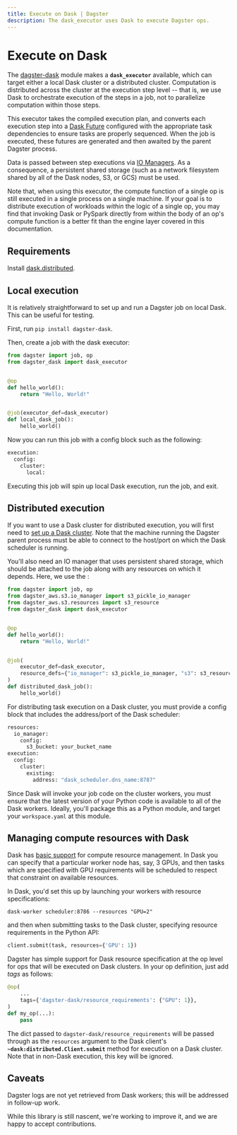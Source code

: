 ```yaml
---
title: Execute on Dask | Dagster
description: The dask_executor uses Dask to execute Dagster ops.
---
```


# Execute on Dask

The [dagster-dask](https://github.com/dagster-io/dagster/tree/master/python_modules/libraries/dagster-dask) module makes a **`dask_executor`** available, which can target either a local Dask cluster or a distributed cluster. Computation is distributed across the cluster at the execution step level -- that is, we use Dask to orchestrate execution of the steps in a job, not to parallelize computation within those steps.

This executor takes the compiled execution plan, and converts each execution step into a [Dask Future](https://docs.dask.org/en/latest/futures.html) configured with the appropriate task dependencies to ensure tasks are properly sequenced. When the job is executed, these futures are generated and then awaited by the parent Dagster process.

Data is passed between step executions via [IO Managers](/concepts/io-management/io-managers). As a consequence, a persistent shared storage (such as a network filesystem shared by all of the Dask nodes, S3, or GCS) must be used.

Note that, when using this executor, the compute function of a single op is still executed in a single process on a single machine. If your goal is to distribute execution of workloads _within_ the logic of a single op, you may find that invoking Dask or PySpark directly from within the body of an op's compute function is a better fit than the engine layer covered in this documentation.

## Requirements

Install [dask.distributed](https://distributed.readthedocs.io/en/latest/install.html).

## Local execution

It is relatively straightforward to set up and run a Dagster job on local Dask. This can be useful for testing.

First, run `pip install dagster-dask`.

Then, create a job with the dask executor:

```python file=/deploying/dask_hello_world.py startafter=start_local_job_marker endbefore=end_local_job_marker
from dagster import job, op
from dagster_dask import dask_executor


@op
def hello_world():
    return "Hello, World!"


@job(executor_def=dask_executor)
def local_dask_job():
    hello_world()
```

Now you can run this job with a config block such as the following:

```python file=/deploying/dask_hello_world.yaml
execution:
  config:
    cluster:
      local:
```

Executing this job will spin up local Dask execution, run the job, and exit.

## Distributed execution

If you want to use a Dask cluster for distributed execution, you will first need to [set up a Dask cluster](https://distributed.readthedocs.io/en/latest/quickstart.html#setup-dask-distributed-the-hard-way). Note that the machine running the Dagster parent process must be able to connect to the host/port on which the Dask scheduler is running.

You'll also need an IO manager that uses persistent shared storage, which should be attached to the job along with any resources on which it depends. Here, we use the <PyObject module="dagster_aws.s3" object="s3_pickle_io_manager"/>:

```python file=/deploying/dask_hello_world_distributed.py startafter=start_distributed_job_marker endbefore=end_distributed_job_marker
from dagster import job, op
from dagster_aws.s3.io_manager import s3_pickle_io_manager
from dagster_aws.s3.resources import s3_resource
from dagster_dask import dask_executor


@op
def hello_world():
    return "Hello, World!"


@job(
    executor_def=dask_executor,
    resource_defs={"io_manager": s3_pickle_io_manager, "s3": s3_resource},
)
def distributed_dask_job():
    hello_world()
```

For distributing task execution on a Dask cluster, you must provide a config block that includes the address/port of the Dask scheduler:

```python file=/deploying/dask_remote.yaml
resources:
  io_manager:
    config:
      s3_bucket: your_bucket_name
execution:
  config:
    cluster:
      existing:
        address: "dask_scheduler.dns_name:8787"
```

Since Dask will invoke your job code on the cluster workers, you must ensure that the latest version of your Python code is available to all of the Dask workers. Ideally, you'll package this as a Python module, and target your `workspace.yaml` at this module.

## Managing compute resources with Dask

Dask has [basic support](https://distributed.dask.org/en/latest/resources.html) for compute resource management. In Dask you can specify that a particular worker node has, say, 3 GPUs, and then tasks which are specified with GPU requirements will be scheduled to respect that constraint on available resources.

In Dask, you'd set this up by launching your workers with resource specifications:

```shell
dask-worker scheduler:8786 --resources "GPU=2"
```

and then when submitting tasks to the Dask cluster, specifying resource requirements in the Python API:

```python
client.submit(task, resources={'GPU': 1})
```

Dagster has simple support for Dask resource specification at the op level for ops that will be executed on Dask clusters. In your op definition, just add _tags_ as follows:

```python
@op(
    ...
    tags={'dagster-dask/resource_requirements': {"GPU": 1}},
)
def my_op(...):
    pass
```

The dict passed to `dagster-dask/resource_requirements` will be passed through as the `resources` argument to the Dask client's **`~dask:distributed.Client.submit`** method for execution on a Dask cluster. Note that in non-Dask execution, this key will be ignored.

## Caveats

Dagster logs are not yet retrieved from Dask workers; this will be addressed in follow-up work.

While this library is still nascent, we're working to improve it, and we are happy to accept contributions.
